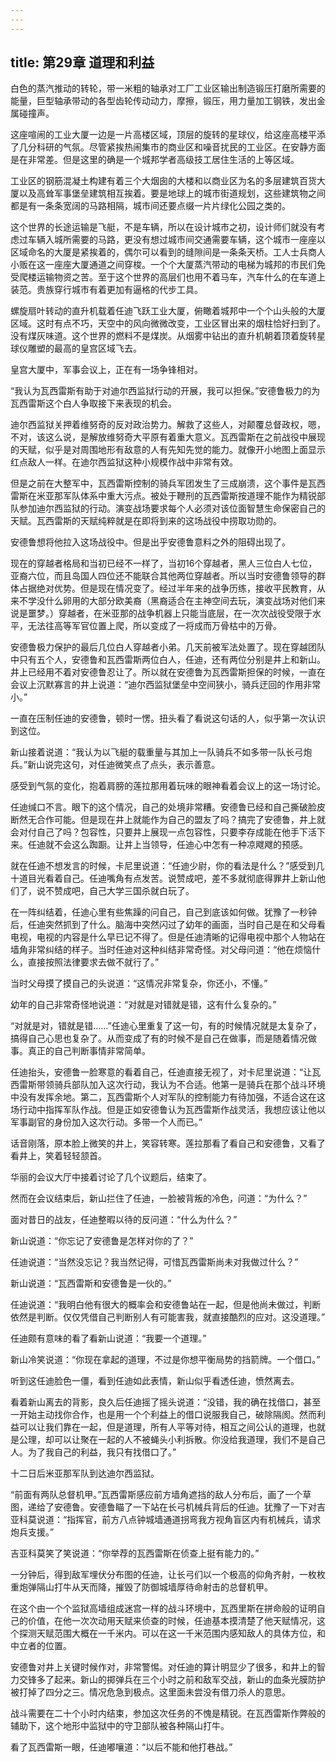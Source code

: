 ```yaml
---
---
---
```

title: 第29章 道理和利益
---



白色的蒸汽推动的转轮，带一米粗的轴承对工厂工业区输出制造锻压打磨所需要的能量，巨型轴承带动的各型齿轮传动动力，摩擦，锻压，用力量加工钢铁，发出金属碰撞声。

这座喧闹的工业大厦一边是一片高楼区域，顶层的旋转的星球仪，给这座高楼平添了几分科研的气氛。尽管紧挨热闹集市的商业区和噪音扰民的工业区。在安静方面是在非常差。但是这里的确是一个城邦学者高级技工居住生活的上等区域。

工业区的钢筋混凝土构建有着三个大烟囱的大楼和以商业区为名的多层建筑百货大厦以及高耸军事堡垒建筑相互挨着。要是地球上的城市街道规划，这些建筑物之间都是有一条条宽阔的马路相隔，城市间还要点缀一片片绿化公园之类的。

这个世界的长途运输是飞艇，不是车辆，所以在设计城市之初，设计师们就没有考虑过车辆入城所需要的马路，更没有想过城市间交通需要车辆，这个城市一座座以区域命名的大厦是紧挨着的，偶尔可以看到的缝隙间是一条条天桥。工人士兵商人小贩在这一座座大厦通道之间穿梭。一个个大厦蒸汽带动的电梯为城邦的市民们免受爬楼运输物资之苦。至于这个世界的高层们也用不着马车，汽车什么的在车道上装范。贵族穿行城市有着更加有逼格的代步工具。

螺旋扇叶转动的直升机载着任迪飞跃工业大厦，俯瞰着城邦中一个个山头般的大厦区域。这时有点不巧，天空中的风向微微改变，工业区冒出来的烟柱恰好扫到了。没有煤灰味道。这个世界的燃料不是煤炭。从烟雾中钻出的直升机朝着顶着旋转星球仪雕塑的最高的皇宫区域飞去。

皇宫大厦中，军事会议上，正在有一场争锋相对。

“我认为瓦西雷斯有助于对迪尔西监狱行动的开展，我可以担保。”安德鲁极力的为瓦西雷斯这个白人争取接下来表现的机会。

迪尔西监狱关押着维努奇的反对政治势力。解救了这些人，对颠覆总督政权，嗯，不对，该这么说，是解放维努奇大平原有着重大意义。瓦西雷斯在之前战役中展现的天赋，似乎是对周围地形有敌意的人有先知先觉的能力。就像开小地图上面显示红点敌人一样。在迪尔西监狱这种小规模作战中非常有效。

但是之前在大整军中，瓦西雷斯控制的骑兵军团发生了三成崩溃，这个事件是瓦西雷斯在米亚那军队体系中重大污点。被处于鞭刑的瓦西雷斯按道理不能作为精锐部队参加迪尔西监狱的行动。演变战场要求每个人必须对该位面智慧生命保密自己的天赋。瓦西雷斯的天赋纯粹就是在即将到来的这场战役中捞取功勋的。

安德鲁想将他拉入这场战役中。但是出乎安德鲁意料之外的阻碍出现了。

现在的穿越者格局和当初已经不一样了，当初16个穿越者，黑人三位白人七位，亚裔六位，而且岛国人四位还不能联合其他两位穿越者。所以当时安德鲁领导的群体占据绝对优势。但是现在情况变了。经过半年来的战争历练，接收平民教育，从来不学没什么卵用的大部分欧美裔（黑裔适合在主神空间去玩，演变战场对他们来说是噩梦。）穿越者，在米亚那的战争机器上只能当底层，在一次次战役受限于水平，无法往高等军官位置上爬，所以变成了一将成而万骨枯中的万骨。

安德鲁极力保护的最后几位白人穿越者小弟。几天前被军法处置了。现在穿越团队中只有五个人，安德鲁和瓦西雷斯两位白人，任迪，还有两位分别是井上和新山。井上已经用不着对安德鲁忍让了。所以就在安德鲁为瓦西雷斯担保的时候，一直在会议上沉默寡言的井上说道：“迪尔西监狱堡垒中空间狭小，骑兵迂回的作用非常小。”

一直在压制任迪的安德鲁，顿时一愣。扭头看了看说这句话的人，似乎第一次认识到这位。

新山接着说道：“我认为以飞艇的载重量与其加上一队骑兵不如多带一队长弓炮兵。”新山说完这句，对任迪微笑点了点头，表示善意。

感受到气氛的变化，抱着肩膀的莲拉那用着玩味的眼神看着会议上的这一场讨论。

任迪缄口不言。眼下的这个情况，自己的处境非常糟。安德鲁已经和自己撕破脸皮断然无合作可能。但是现在井上就能作为自己的盟友了吗？搞完了安德鲁，井上就会对付自己了吗？包容性，只要井上展现一点包容性，只要李存成能在他手下活下来。任迪就不会这么踟蹰。让井上当领导，任迪心中怎有一种凉飕飕的预感。

就在任迪不想发言的时候，卡尼里说道：“任迪少尉，你的看法是什么？”感受到几十道目光看着自己。任迪嘴角有点发苦。说赞成吧，差不多就彻底得罪井上新山他们了，说不赞成吧，自己大学三国杀就白玩了。

在一阵纠结着，任迪心里有些焦躁的问自己，自己到底该如何做。犹豫了一秒钟后，任迪突然抓到了什么。脑海中突然闪过了幼年的画面，当时自己是在和父母看电视，电视的内容是什么早已记不得了。但是任迪清晰的记得电视中那个人物站在墙角非常纠结的样子。当时任迪对这种纠结非常奇怪。对父母问道：“他在烦恼什么，直接按照法律要求去做不就行了。”

当时父母摸了摸自己的头说道：“这情况非常复杂，你还小，不懂。”

幼年的自己非常奇怪地说道：“对就是对错就是错，这有什么复杂的。”

“对就是对，错就是错……”任迪心里重复了这一句，有的时候情况就是太复杂了，搞得自己心思也复杂了。从而变成了有的时候不是自己在做事，而是随着情况做事。真正的自己判断事情非常简单。

任迪抬头，安德鲁一脸寒意的看着自己，任迪直接无视了，对卡尼里说道：“让瓦西雷斯带领骑兵部队加入这次行动，我认为不合适。他第一是骑兵在那个战斗环境中没有发挥余地。第二，瓦西雷斯个人对军队的控制能力有待加强，不适合这在这场行动中指挥军队作战。但是正如安德鲁认为瓦西雷斯作战灵活，我想应该让他以军事副官的身份加入这次行动。多带一个人而已。”

话音刚落，原本脸上微笑的井上，笑容转寒。莲拉那看了看自己和安德鲁，又看了看井上，笑着轻轻颔首。

华丽的会议大厅中接着讨论了几个议题后，结束了。

然而在会议结束后，新山拦住了任迪，一脸被背叛的冷色，问道：“为什么？”

面对昔日的战友，任迪整暇以待的反问道：“什么为什么？”

新山说道：“你忘记了安德鲁是怎样对你的了？”

任迪说道：“当然没忘记？我当然记得，可惜瓦西雷斯尚未对我做过什么？”

新山说道：“瓦西雷斯和安德鲁是一伙的。”

任迪说道：“我明白他有很大的概率会和安德鲁站在一起，但是他尚未做过，判断依然是判断。仅仅凭借自己判断别人有可能害我，就直接酷烈的应对。这没道理。”

任迪颇有意味的看了看新山说道：“我要一个道理。”

新山冷笑说道：“你现在拿起的道理，不过是你想平衡局势的挡箭牌。一个借口。”

听到这任迪脸色一僵，看到任迪如此表情，新山似乎看透任迪，愤然离去。

看着新山离去的背影，良久后任迪摇了摇头说道：“没错，我的确在找借口，甚至一开始主动找你合作，也是用一个个利益上的借口说服我自己，破除隔阂。然而利益可以让我们靠在一起，但是道理，所有人平等对待，相互之间公认的道理，也就是公理，却可以让聚在一起的人不被蝇头小利拆散。你没给我道理，我们不是自己人。为了我自己的利益，我只有找借口了。”

十二日后米亚那军队到达迪尔西监狱。

“前面有两队总督机甲。”瓦西雷斯感应前方墙角遮挡的敌人分布后，画了一个草图，递给了安德鲁。安德鲁瞄了一下站在长弓机械兵背后的任迪。犹豫了一下对吉亚科莫说道：“指挥官，前方八点钟城墙通道拐弯我方视角盲区内有机械兵，请求炮兵支援。”

吉亚科莫笑了笑说道：“你举荐的瓦西雷斯在侦查上挺有能力的。”

一分钟后，得到敌军埋伏分布图的任迪，让长弓们以一个极高的仰角齐射，一枚枚重炮弹隔山打牛从天而降，摧毁了防御城墙厚待命射击的总督机甲。

在这个由一个个监狱高墙组成迷宫一样的战斗环境中，瓦西里斯在拼命般的证明自己的价值，在他一次次动用天赋来侦查的时候，任迪基本摸清楚了他天赋情况，这个探测天赋范围大概在一千米内。可以在这一千米范围内感知敌人的具体方位，和中立者的位置。

安德鲁对井上关键时候作对，非常警惕。对任迪的算计明显少了很多，和井上的智力交锋多了起来。新山的掷弹兵在三个小时之前和敌军交战，新山的血条光膜防护被打掉了四分之三。情况危急到极点。这里面未尝没有借刀杀人的意思。

战斗需要在二十个小时内结束，参加这次任务的不愧是精锐。在瓦西雷斯作弊般的辅助下，这个地形中监狱中的守卫部队被各种隔山打牛。

看了瓦西雷斯一眼，任迪嘟嚷道：“以后不能和他打巷战。”